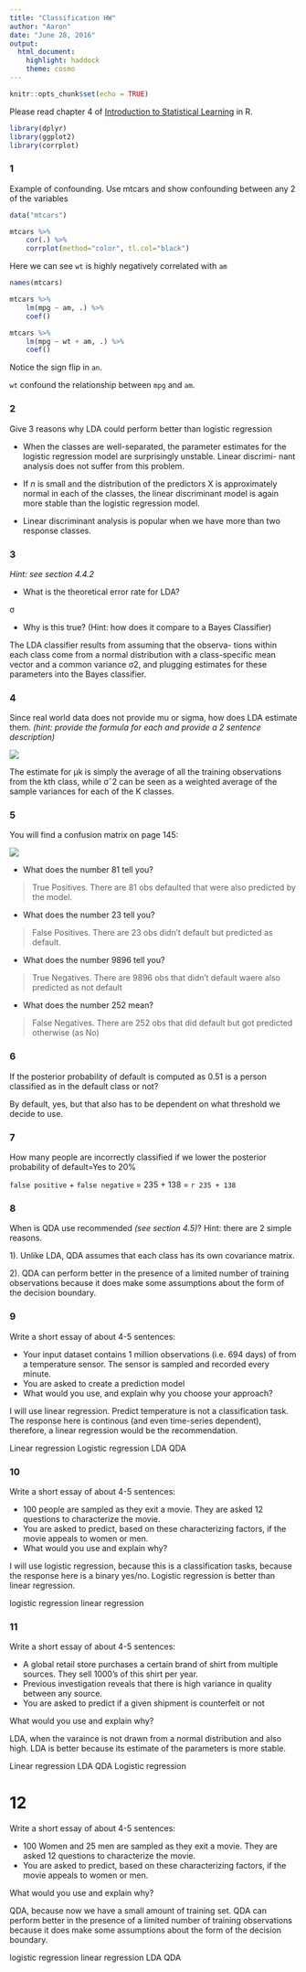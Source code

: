 ```yaml
---
title: "Classification HW"
author: "Aaron"
date: "June 28, 2016"
output: 
  html_document: 
    highlight: haddock
    theme: cosmo
---
```


```r
knitr::opts_chunk$set(echo = TRUE)
```

Please read chapter 4 of [Introduction to Statistical Learning](http://www-bcf.usc.edu/~gareth/ISL/index.html) in R.

```r
library(dplyr)
library(ggplot2)
library(corrplot)

```


### 1 

Example of confounding. Use mtcars and show confounding between any 2 of the variables

```r

data("mtcars")

mtcars %>% 
    cor(.) %>% 
    corrplot(method="color", tl.col="black")

```

Here we can see `wt` is highly negatively correlated with `am`

```r

names(mtcars)

```


```r

mtcars %>% 
    lm(mpg ~ am, .) %>% 
    coef()

```

```r


mtcars %>% 
    lm(mpg ~ wt + am, .) %>% 
    coef()

```

Notice the sign flip in `an`. 

`wt` confound the relationship between `mpg` and `am`. 

### 2 

Give 3 reasons why LDA could perform better than logistic regression

- When the classes are well-separated, the parameter estimates for the logistic regression model are surprisingly unstable. Linear discrimi- nant analysis does not suffer from this problem.

- If _n_ is small and the distribution of the predictors X is approximately normal in each of the classes, the linear discriminant model is again more stable than the logistic regression model.

- Linear discriminant analysis is popular when we have more than two response classes.

### 3

_Hint: see section 4.4.2_

- What is the theoretical error rate for LDA?

σ

- Why is this true? (Hint: how does it compare to a Bayes Classifier)

The LDA classifier results from assuming that the observa- tions within each class come from a normal distribution with a class-specific mean vector and a common variance σ2, and plugging estimates for these parameters into the Bayes classifier.

### 4

Since real world data does not provide mu or sigma, how does LDA estimate them. _(hint: provide the formula for each and provide a 2 sentence description)_

![](LDA 4.15.png)

The estimate for μk is simply the average of all the training observations from the kth class, while σˆ2 can be seen as a weighted average of the sample variances for each of the K classes.

### 5

You will find a confusion matrix on page 145:

![](conf matx 1.png)

- What does the number 81 tell you?

> True Positives. There are 81 obs defaulted that were also predicted by the model. 

- What does the number 23 tell you?

> False Positives. There are 23 obs didn't default but predicted as default. 

- What does the number 9896 tell you?

> True Negatives. There are 9896 obs that didn't default waere also predicted as not default

- What does the number 252 mean?

> False Negatives. There are 252 obs that did default but got predicted otherwise (as No)

### 6

If the posterior probability of default is computed as 0.51 is a person classified as in the default class or not?

By default, yes, but that also has to be dependent on what threshold we decide to use. 

### 7

How many people are incorrectly classified if we lower the posterior probability of default=Yes to 20%

`false positive` + `false negative` = 235 + 138 = `r 235 + 138`

### 8

When is QDA use recommended _(see section 4.5)_? Hint: there are 2 simple reasons.

1). Unlike LDA, QDA assumes that each class has its own covariance matrix. 

2). QDA can perform better in the presence of a limited number of training observations because it does make some assumptions about the form of the decision boundary.

### 9

Write a short essay of about 4-5 sentences:

- Your input dataset contains 1 million observations (i.e. 694 days) of from a temperature sensor. The sensor is sampled and recorded every minute.
- You are asked to create a prediction model
- What would you use, and explain why you choose your approach?

I will use linear regression. Predict temperature is not a classification task. The response here is continous (and even time-series dependent), therefore, a linear regression would be the recommendation. 

Linear regression
Logistic regression
LDA
QDA

### 10

Write a short essay of about 4-5 sentences:

- 100 people are sampled as they exit a movie. They are asked 12 questions to characterize the movie.
- You are asked to predict, based on these characterizing factors, if the movie appeals to women or men.
- What would you use and explain why?

I will use logistic regression, because this is a classification tasks, because the response here is a binary yes/no. Logistic regression is better than linear regression. 

logistic regression
linear regression

### 11

Write a short essay of about 4-5 sentences:

- A global retail store purchases a certain brand of shirt from multiple sources. They sell 1000’s of this shirt per year.
- Previous investigation reveals that there is high variance in quality between any source.
- You are asked to predict if a given shipment is counterfeit or not

What would you use and explain why?

LDA, when the varaince is not drawn from a normal distribution and also high. LDA is better because its estimate of the parameters is more stable. 

Linear regression
LDA
QDA
Logistic regression

# 12

Write a short essay of about 4-5 sentences:

- 100 Women and 25 men are sampled as they exit a movie. They are asked 12 questions to characterize the movie.
- You are asked to predict, based on these characterizing factors, if the movie appeals to women or men.

What would you use and explain why?

QDA, because now we have a small amount of training set. QDA can perform better in the presence of a limited number of training observations because it does make some assumptions about the form of the decision boundary.


logistic regression
linear regression
LDA
QDA